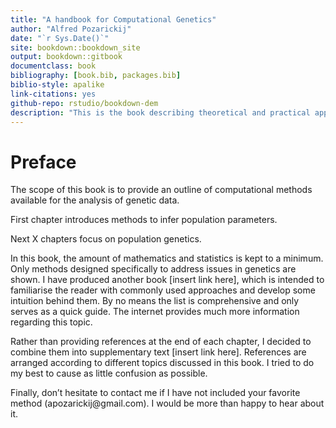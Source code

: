 ```yaml
--- 
title: "A handbook for Computational Genetics"
author: "Alfred Pozarickij"
date: "`r Sys.Date()`"
site: bookdown::bookdown_site
output: bookdown::gitbook
documentclass: book
bibliography: [book.bib, packages.bib]
biblio-style: apalike
link-citations: yes
github-repo: rstudio/bookdown-dem
description: "This is the book describing theoretical and practical approaches in analysis of genome data."
---
```


# Preface {-}

The scope of this book is to provide an outline of computational methods available for the analysis of genetic data.

First chapter introduces methods to infer population parameters. 

Next X chapters focus on population genetics.

In this book, the amount of mathematics and statistics is kept to a minimum. Only methods designed specifically to address issues in genetics are shown. I have produced another book [insert link here], which is intended to familiarise the reader with commonly used approaches and develop some intuition behind them. By no means the list is comprehensive and only serves as a quick guide. The internet provides much more information regarding this topic.

Rather than providing references at the end of each chapter, I decided to combine them into supplementary text [insert link here]. References are arranged according to different topics discussed in this book. I tried to do my best to cause as little confusion as possible.

Finally, don't hesitate to contact me if I have not included your favorite method (apozarickij@gmail.com). I would be more than happy to hear about it.



